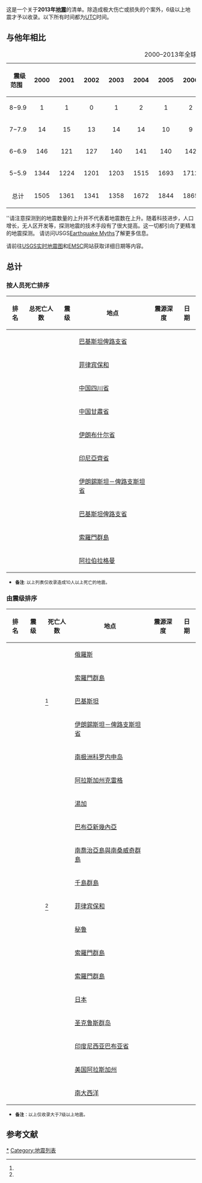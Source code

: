 {{noteTA
|G1=Earthquake
}}
{{Infobox earthquakes in year
|year = 2013
|location_map = Earth
|location_map_places=
{{Location map~|Earth|mark = Green pog.svg|lat_deg = 34.369|lon_deg = 134.831}}
{{Location map~|Earth|mark = Green pog.svg|lat_deg = 34.517|lon_deg = 70.207}}
{{Location map~|Earth|mark = Green pog.svg|lat_deg = 33.100|lon_deg = 75.838}}
{{Location map~|Earth|mark = Green pog.svg|lat_deg = 7.215|lon_deg = 124.839}}
{{Location map~|Earth|mark = Green pog.svg|lat_deg = 34.499|lon_deg = 104.243}}
{{Location map~|Earth|mark = Green pog.svg|lat_deg = 34.569|lon_deg = 104.127}}
{{Location map~|Earth|mark = Green pog.svg|lat_deg = 28.229|lon_deg = 99.370}}
{{Location map~|Earth|mark = Green pog.svg|lat_deg = 29.363|lon_deg = 51.314}}
{{Location map~|Earth|mark = Green pog.svg|lat_deg = 40.192|lon_deg = -121.59}}
{{Location map~|Earth|mark = Green pog.svg|lat_deg = 15.537|lon_deg = -87.228}}
{{Location map~|Earth|mark = Green pog.svg|lat_deg = 41.308|lon_deg = 129.076}}
{{Location map~|Earth|mark = Yellow pog.svg|lat_deg = -62.566|lon_deg = -161.346}}
{{Location map~|Earth|mark = Yellow pog.svg|lat_deg = 4.966|lon_deg = 95.856}}
{{Location map~|Earth|mark = Yellow pog.svg|lat_deg = 42.604|lon_deg = 79.696}}
{{Location map~|Earth|mark = Yellow pog.svg|lat_deg = -28.181|lon_deg = -70.800}}
{{Location map~|Earth|mark = Yellow pog.svg|lat_deg = -10.518|lon_deg = 166.486}}
{{Location map~|Earth|mark = Yellow pog.svg|lat_deg = -10.628|lon_deg = 166.382}}
{{Location map~|Earth|mark = Yellow pog.svg|lat_deg = 55.584|lon_deg = -134.745}}
{{Location map~|Earth|mark = Yellow pog.svg|lat_deg = -11.090|lon_deg = 165.538}}
{{Location map~|Earth|mark = Yellow pog.svg|lat_deg = -10.926|lon_deg = 165.450}}
{{Location map~|Earth|mark = Yellow pog.svg|lat_deg = 42.812|lon_deg = 143.078}}
{{Location map~|Earth|mark = Yellow pog.svg|lat_deg = -10.922|lon_deg = 165.246}}
{{Location map~|Earth|mark = Yellow pog.svg|lat_deg = -11.233|lon_deg = 164.921}}
{{Location map~|Earth|mark = Yellow pog.svg|lat_deg = -10.784|lon_deg = 164.512}}
{{Location map~|Earth|mark = Yellow pog.svg|lat_deg = -10.798|lon_deg = 166.492}}
{{Location map~|Earth|mark = Yellow pog.svg|lat_deg = -11.664|lon_deg = 164.960}}
{{Location map~|Earth|mark = Yellow pog.svg|lat_deg = -11.025|lon_deg = 164.750}}
{{Location map~|Earth|mark = Yellow pog.svg|lat_deg = -11.001|lon_deg = 165.658}}
{{Location map~|Earth|mark = Yellow pog.svg|lat_deg = -10.904|lon_deg = 165.895}}
{{Location map~|Earth|mark = Yellow pog.svg|lat_deg = 1.143|lon_deg = -77.362}}
{{Location map~|Earth|mark = Yellow pog.svg|lat_deg = -10.965|lon_deg = 165.792}}
{{Location map~|Earth|mark = Yellow pog.svg|lat_deg = -10.978|lon_deg = 165.444}}
{{Location map~|Earth|mark = Yellow pog.svg|lat_deg = 67.580|lon_deg = 142.593}}
{{Location map~|Earth|mark = Yellow pog.svg|lat_deg = 5.759|lon_deg = 125.838}}
{{Location map~|Earth|mark = Yellow pog.svg|lat_deg = -30.682|lon_deg = -178.127}}
{{Location map~|Earth|mark = Yellow pog.svg|lat_deg = -27.993|lon_deg = -63.195}}
{{Location map~|Earth|mark = Yellow pog.svg|lat_deg = -17.771|lon_deg = 167.341}}
{{Location map~|Earth|mark = Yellow pog.svg|lat_deg = 50.934|lon_deg = 157.339}}
{{Location map~|Earth|mark = Yellow pog.svg|lat_deg = 50.938|lon_deg = 157.511}}
{{Location map~|Earth|mark = Yellow pog.svg|lat_deg = 50.945|lon_deg = 157.476}}
{{Location map~|Earth|mark = Yellow pog.svg|lat_deg = -6.653|lon_deg = 148.155}}
{{Location map~|Earth|mark = Yellow pog.svg|lat_deg = -58.915|lon_deg = -24.410}}
{{Location map~|Earth|mark = Yellow pog.svg|lat_deg = 50.718|lon_deg = 160.155}}
{{Location map~|Earth|mark = Yellow pog.svg|lat_deg = -20.777|lon_deg = 173.407}}
{{Location map~|Earth|mark = Yellow pog.svg|lat_deg = 14.600|lon_deg = -90.428}}
{{Location map~|Earth|mark = Yellow pog.svg|lat_deg = 23.840|lon_deg = 121.135}}
{{Location map~|Earth|mark = Yellow pog.svg|lat_deg = 39.528|lon_deg = 143.196}}
{{Location map~|Earth|mark = Yellow pog.svg|lat_deg = 42.713|lon_deg = 131.105}}
{{Location map~|Earth|mark = Yellow pog.svg|lat_deg = 28.500|lon_deg = 51.591}}
{{Location map~|Earth|mark = Yellow pog.svg|lat_deg = -19.135|lon_deg = 169.637}}
{{Location map~|Earth|mark = Yellow pog.svg|lat_deg = -6.479|lon_deg = 154.584}}
{{Location map~|Earth|mark = Yellow pog.svg|lat_deg = -3.218|lon_deg = 142.543}}
{{Location map~|Earth|mark = Yellow pog.svg|lat_deg = 49.938|lon_deg = 157.639}}
{{Location map~|Earth|mark = Yellow pog.svg|lat_deg = 30.284|lon_deg = 102.956}}
{{Location map~|Earth|mark = Yellow pog.svg|lat_deg = 50.140|lon_deg = 157.225}}
{{Location map~|Earth|mark = Yellow pog.svg|lat_deg = 29.915|lon_deg = 138.926}}
{{Location map~|Earth|mark = Yellow pog.svg|lat_deg = 18.158|lon_deg = -102.080}}
{{Location map~|Earth|mark = Yellow pog.svg|lat_deg = -3.911|lon_deg = 152.127}}
{{Location map~|Earth|mark = Yellow pog.svg|lat_deg = -28.736|lon_deg = -178.915}}
{{Location map~|Earth|mark = Yellow pog.svg|lat_deg = 26.784|lon_deg = 57.880}}
{{Location map~|Earth|mark = Yellow pog.svg|lat_deg = -17.944|lon_deg = -175.075}}
{{Location map~|Earth|mark = Yellow pog.svg|lat_deg = 18.753|lon_deg = 145.261}}
{{Location map~|Earth|mark = Yellow pog.svg|lat_deg = 37.745|lon_deg = 141.494}}
{{Location map~|Earth|mark = Yellow pog.svg|lat_deg = -44.944|lon_deg = -80.541}}
{{Location map~|Earth|mark = Yellow pog.svg|lat_deg = 52.469|lon_deg = 160.486}}
{{Location map~|Earth|mark = Yellow pog.svg|lat_deg = 52.325|lon_deg = 160.023}}
{{Location map~|Earth|mark = Yellow pog.svg|lat_deg = 52.307|lon_deg = 159.986}}
{{Location map~|Earth|mark = Yellow pog.svg|lat_deg = -20.561|lon_deg = -175.730}}
{{Location map~|Earth|mark = Yellow pog.svg|lat_deg = 52.222|lon_deg = 151.515}}
{{Location map~|Earth|mark = Yellow pog.svg|lat_deg = 23.794|lon_deg = 121.082}}
{{Location map~|Earth|mark = Yellow pog.svg|lat_deg = -11.408|lon_deg = 166.265}}
{{Location map~|Earth|mark = Yellow pog.svg|lat_deg = -10.030|lon_deg = 107.182}}
{{Location map~|Earth|mark = Yellow pog.svg|lat_deg = -33.895|lon_deg = 179.455}}
{{Location map~|Earth|mark = Yellow pog.svg|lat_deg = 34.449|lon_deg = 25.044}}
{{Location map~|Earth|mark = Yellow pog.svg|lat_deg = 11.725|lon_deg = -86.975}}
{{Location map~|Earth|mark = Yellow pog.svg|lat_deg = 10.727|lon_deg = -42.616}}
{{Location map~|Earth|mark = Yellow pog.svg|lat_deg = 4.698|lon_deg = 96.687}}
{{Location map~|Earth|mark = Yellow pog.svg|lat_deg = -7.039|lon_deg = 155.644}}
{{Location map~|Earth|mark = Yellow pog.svg|lat_deg = -3.249|lon_deg = 100.567}}
{{Location map~|Earth|mark = Yellow pog.svg|lat_deg = -6.016|lon_deg = 149.721}}
{{Location map~|Earth|mark = Yellow pog.svg|lat_deg = -6.309|lon_deg = 154.782}}
{{Location map~|Earth|mark = Yellow pog.svg|lat_deg = -15.635|lon_deg = -71.773}}
{{Location map~|Earth|mark = Yellow pog.svg|lat_deg = -41.713|lon_deg = 174.443}}
{{Location map~|Earth|mark = Yellow pog.svg|lat_deg = -46.042|lon_deg = 34.826}}
{{Location map~|Earth|mark = Yellow pog.svg|lat_deg = -15.360|lon_deg = 167.586}}
{{Location map~|Earth|mark = Yellow pog.svg|lat_deg = -57.789|lon_deg = -23.959}}
{{Location map~|Earth|mark = Yellow pog.svg|lat_deg = -7.123|lon_deg = 129.810}}
{{Location map~|Earth|mark = Yellow pog.svg|lat_deg = -30.621|lon_deg = -179.613}}
{{Location map~|Earth|mark = Yellow pog.svg|lat_deg = -5.384|lon_deg = -81.873}}
{{Location map~|Earth|mark = Yellow pog.svg|lat_deg = -41.715|lon_deg = 173.976}}
{{Location map~|Earth|mark = Yellow pog.svg|lat_deg = -34.884|lon_deg = 54.067}}
{{Location map~|Earth|mark = Yellow pog.svg|lat_deg = 16.917|lon_deg = -99.381}}
{{Location map~|Earth|mark = Yellow pog.svg|lat_deg = -27.795|lon_deg = 179.672}}
{{Location map~|Earth|mark = Yellow pog.svg|lat_deg = -7.542|lon_deg = 128.278}}
{{Location map~|Earth|mark = Yellow pog.svg|lat_deg = -6.565|lon_deg = 155.058}}
{{Location map~|Earth|mark = Yellow pog.svg|lat_deg = 51.198|lon_deg = -130.405}}
{{Location map~|Earth|mark = Yellow pog.svg|lat_deg = 30.007|lon_deg = 138.789}}
{{Location map~|Earth|mark = Yellow pog.svg|lat_deg = 51.592|lon_deg = -174.760}}
{{Location map~|Earth|mark = Yellow pog.svg|lat_deg = 51.570|lon_deg = -174.986}}
{{Location map~|Earth|mark = Yellow pog.svg|lat_deg = 15.209|lon_deg = -45.167}}
{{Location map~|Earth|mark = Yellow pog.svg|lat_deg = 10.586|lon_deg = -86.107}}
{{Location map~|Earth|mark = Yellow pog.svg|lat_deg = 20.189|lon_deg = 122.314}}
{{Location map~|Earth|mark = Yellow pog.svg|lat_deg = 14.644|lon_deg = -92.104}}
{{Location map~|Earth|mark = Yellow pog.svg|lat_deg = 51.546|lon_deg = -174.678}}
{{Location map~|Earth|mark = Yellow pog.svg|lat_deg = -7.264|lon_deg = 119.961}}
{{Location map~|Earth|mark = Yellow pog.svg|lat_deg = 12.280|lon_deg = 141.693}}
{{Location map~|Earth|mark = Yellow pog.svg|lat_deg = -36.679|lon_deg = -97.513}}
{{Location map~|Earth|mark = Yellow pog.svg|lat_deg = 27.263|lon_deg = 65.587}}
{{Location map~|Earth|mark = Yellow pog.svg|lat_deg = -30.880|lon_deg = -178.378}}
{{Location map~|Earth|mark = Yellow pog.svg|lat_deg = -38.555|lon_deg = 78.4484}}
{{Location map~|Earth|mark = Yellow pog.svg|lat_deg = -30.752|lon_deg = -178.439}}
{{Location map~|Earth|mark = Yellow pog.svg|lat_deg = 10.877|lon_deg = -62.278}}
{{Location map~|Earth|mark = Yellow pog.svg|lat_deg = 35.487|lon_deg = 23.261}}
{{Location map~|Earth|mark = Yellow pog.svg|lat_deg = -6.487|lon_deg = 154.928}}
{{Location map~|Earth|mark = Yellow pog.svg|lat_deg = 26.268|lon_deg = -110.178}}
{{Location map~|Earth|mark = Yellow pog.svg|lat_deg = -58.208|lon_deg = -12.950}}
{{Location map~|Earth|mark = Yellow pog.svg|lat_deg = -61.695|lon_deg = 154.730}}
{{Location map~|Earth|mark = Yellow pog.svg|lat_deg = 23.591|lon_deg = 121.443}}
{{Location map~|Earth|mark = Yellow pog.svg|lat_deg = -30.298|lon_deg = -71.557}}
{{Location map~|Earth|mark = Yellow pog.svg|lat_deg = -19.129|lon_deg = -172.634}}
{{Location map~|Earth|mark = Yellow pog.svg|lat_deg = 4.614|lon_deg = 123.358}}
{{Location map~|Earth|mark = Yellow pog.svg|lat_deg = 54.681|lon_deg = 162.286}}
{{Location map~|Earth|mark = Yellow pog.svg|lat_deg = -60.213|lon_deg = -47.108}}
{{Location map~|Earth|mark = Yellow pog.svg|lat_deg = -2.647 |lon_deg = -128.402}}
{{Location map~|Earth|mark = Yellow pog.svg|lat_deg = 2.690 |lon_deg = 128.460}}
{{Location map~|Earth|mark = Yellow pog.svg|lat_deg = -17.097 |lon_deg = -176.562}}
{{Location map~|Earth|mark = Yellow pog.svg|lat_deg = -7.014 |lon_deg = 128.376}}
{{Location map~|Earth|mark = Yellow pog.svg|lat_deg = 20.764 |lon_deg = 146.760}}
{{Location map~|Earth|mark = Orange pog.svg|lat_deg = 55.394|lon_deg = -134.650}}
{{Location map~|Earth|mark = Orange pog.svg|lat_deg = -10.479|lon_deg = 165.772}}
{{Location map~|Earth|mark = Orange pog.svg|lat_deg = -10.910|lon_deg = 165.964}}
{{Location map~|Earth|mark = Orange pog.svg|lat_deg = -3.526|lon_deg = 138.466}}
{{Location map~|Earth|mark = Orange pog.svg|lat_deg = 28.107|lon_deg = 62.053}}
{{Location map~|Earth|mark = Orange pog.svg|lat_deg = 46.182|lon_deg = 150.796}}
{{Location map~|Earth|mark = Orange pog.svg|lat_deg = -23.025|lon_deg = -177.109}}
{{Location map~|Earth|mark = Orange pog.svg|lat_deg = -3.939|lon_deg = 153.882}}
{{Location map~|Earth|mark = Orange pog.svg|lat_deg = -60.868|lon_deg = -25.144}}
{{Location map~|Earth|mark = Orange pog.svg|lat_deg = 51.610|lon_deg = -175.361}}
{{Location map~|Earth|mark = Orange pog.svg|lat_deg = 27.000|lon_deg = 65.514}}
{{Location map~|Earth|mark = Orange pog.svg|lat_deg = -15.882|lon_deg = -74.544}}
{{Location map~|Earth|mark = Orange pog.svg|lat_deg = 9.765|lon_deg = 124.022}}
{{Location map~|Earth|mark = Orange pog.svg|lat_deg = 37.170|lon_deg = 144.665}}
{{Location map~|Earth|mark = Orange pog.svg|lat_deg = -60.296|lon_deg = -46.362}}
{{Location map~|Earth|mark = Orange pog.svg|lat_deg = -53.881|lon_deg = -54.882}}
{{Location map~|Earth|mark = Red pog.svg|lat_deg = -10.738|lon_deg = 165.138}}
{{Location map~|Earth|mark = Red pog.svg|lat_deg = 54.874|lon_deg = 153.281}}

| largest = {{Flag|RUS}}[[2013年鄂霍次克海地震|堪察加半島]]，8.3級
| deadliest = {{flag|Pakistan}}[[2013年巴基斯坦地震|俾路支省]]<br>9月24日（7.7級）825人死亡
| fatalities = 1,463
| 9.0+    = 0
| 8.0−8.9 = 2
| 7.0−7.9 = 17
| 6.0−6.9 = 124
| 5.0−5.9 = 1402
}}

这是一个关于'''2013年[[地震|地震]]'''的清单。除造成极大伤亡或损失的个案外，6级以上地震才予以收录。以下所有时间都为[[UTC|UTC]]时间。

==与他年相比==
{| class="wikitable"
|-
|+2000–2013年全球范围内地震统计
!   震级范围  
! 2000 
! 2001 
! 2002 
! 2003 
! 2004 
! 2005 
! 2006 
! 2007 
! 2008 
! 2009 
! 2010 
! 2011 
! 2012 
!style="background:#efefef;"| ''2013'' 
|-
|<center>8−9.9</center>
|<center>1</center>
|<center>1</center>
|<center>0</center>
|<center>1</center>
|<center>2</center>
|<center>1</center>
|<center>2</center>
|<center>4</center>
|<center>0</center>
|<center>1</center>
|<center>1</center>
|<center>1</center>
|<center>2</center>
|style="background:#efefef;"|<center>''2''</center>
|-
|<center>7−7.9</center>
|<center>14</center>
|<center>15</center>
|<center>13</center>
|<center>14</center>
|<center>14</center>
|<center>10</center>
|<center>9</center>
|<center>14</center>
|<center>12</center>
|<center>16</center>
|<center>21</center>
|<center>19</center>
|<center>15</center>
|style="background:#efefef;"|<center>17</center>
|-
|<center>6−6.9</center>
|<center>146</center>
|<center>121</center>
|<center>127</center>
|<center>140</center>
|<center>141</center>
|<center>140</center>
|<center>142</center>
|<center>178</center>
|<center>168</center>
|<center>144</center>
|<center>151</center>
|<center>204</center>
|<center>129</center>
|style="background:#efefef;"|<center>115</center>
|-
|<center>5−5.9</center>
|<center>1344</center>
|<center>1224</center>
|<center>1201</center>
|<center>1203</center>
|<center>1515</center>
|<center>1693</center>
|<center>1712</center>
|<center>2074</center>
|<center>1768</center>
|<center>1896</center>
|<center>1963</center>
|<center>2271</center>
|<center>1412</center>
|style="background:#efefef;"|<center>1064</center>
|-
|<center>总计</center>
|<center>1505</center>
|<center>1361</center>
|<center>1341</center>
|<center>1358</center>
|<center>1672</center>
|<center>1844</center>
|<center>1865</center>
|<center>2270</center>
|<center>1948</center>
|<center>2057</center>
|<center>2136</center>
|<center>2495</center>
|<center>1558</center>
|style="background:#efefef;"|<center>1193</center>
|}
''请注意探测到的地震数量的上升并不代表着地震数在上升。随着科技进步，人口增长，无人区开发等，探测地震的技术手段有了很大提高。这一切都引向了更精准的地震探测。 请访问USGS[https://web.archive.org/web/20120501175459/http://earthquake.usgs.gov/learn/faq/?categoryID=6&faqID=110 Earthquake Myths]了解更多信息。

请前往[http://earthquake.usgs.gov/earthquakes/map/ USGS实时地震图]{{Wayback|url=http://earthquake.usgs.gov/earthquakes/map/ |date=20160602041254 }}和[http://www.emsc-csem.org/Earthquake/index.php EMSC]{{Wayback|url=http://www.emsc-csem.org/Earthquake/index.php |date=20110926072837 }}网站获取详细日期等内容。

==总计==

===按人员死亡排序===


{| class="sortable wikitable" style="font-size:100%;"
|-
! 排名
! 总死亡人数
! 震级
! 地点
! 震源深度
! 日期
|-
| {{nts|1}}
| {{nts|825}}
| {{nts|7.7}}
| {{flagicon|Pakistan}} [[2013年巴基斯坦地震|巴基斯坦俾路支省]] 
| {{nts|20}}
| {{dts|9月24日}}
|-
| {{nts|2}}
| {{nts|222}}
| {{nts|7.2}}
| {{flagicon|Philippines}} [[2013年保和地震|菲律宾保和]] 
| {{nts|20}}
| {{dts|10月15日}}
|-
| {{nts|3}}
| {{nts|193}}
| {{nts|6.6}}
| {{flagicon|China}} [[2013雅安地震|中国四川省]] 
| {{nts|12}}
| {{dts|4月20日}}
|-
| {{nts|4}}
| {{nts|95}}
| {{nts|5.9}}
| {{flagicon|China}} [[2013年定西地震|中国甘肅省]] 
| {{nts|20}}
| {{dts|7月22日}}
|-
| {{nts|5}}
| {{nts|37}}
| {{nts|6.3}}
| {{flagicon|Iran}} [[2013年布什尔省地震|伊朗布什尔省]] 
| {{nts|10}}
| {{dts|4月9日}}
|-
| {{nts|6}}
| {{nts|35}}
| {{nts|6.1}}
| {{flagicon|Indonesia}} [[2013年亞齊地震|印尼亞齊省]] 
| {{nts|10}}
| {{dts|7月2日}}
|-
| {{nts|7}}
| {{nts|35}}
| {{nts|7.8}}
| {{flagicon|Iran}} [[2013年錫斯坦－俾路支斯坦省地震|伊朗錫斯坦－俾路支斯坦省]] 
| {{nts|82}}
| {{dts|4月16日}}
|-
| {{nts|8}}
| {{nts|22}}
| {{nts|6.8}}
| {{flagicon|Pakistan}} [[2013年巴基斯坦地震|巴基斯坦俾路支省]] 
| {{nts|14.8}}
| {{dts|9月28日}}
|-
| {{nts|9}}
| {{nts|18}}
| {{nts|8.0}}
| {{flagicon|Solomon Islands}} [[2013年索羅門群島地震|索羅門群島]] 
| {{nts|29}}
| {{dts|2月6日}}
|-
| {{nts|10}}
| {{nts|18}}
| {{nts|5.6}}
| {{flagicon|Afghanistan}} [[阿富汗拉格曼地震|阿拉伯拉格曼]] 
| {{nts|62}}
| {{dts|4月24日}}
|}
* <small>'''备注''': 以上列表仅收录造成10人以上死亡的地震。</small>

===由震级排序===

{| class="sortable wikitable" style="font-size:100%;"
|-
! 排名
! 震级
! 死亡人数
! 地点
! 震源深度
! 日期
|-
| {{nts|1}}
| {{nts|8.3}}
| {{nts|0}}
| {{flagicon|Russia}} [[2013年鄂霍次克海地震|俄羅斯]] 
| {{nts|608.9}}
| {{dts|5月24日}}
|-
| {{nts|2}}
| {{nts|8.0}}
| {{nts|18}}
| {{flagicon|Solomon Islands}} [[2013年索羅門群島地震|索羅門群島]] 
| {{nts|29}}
| {{dts|2月7日}}
|-
| {{nts|3}}
| {{nts|7.7}}
| {{nts|825}}<ref name="Balochistan"/>
| {{flagicon|Pakistan}} [[2013年巴基斯坦地震|巴基斯坦]]
| {{nts|20.0}}
| {{dts|9月24日}}
|-
| {{nts|4}}
| {{nts|7.7}}
| {{nts|35}}
| {{flagicon|Iran}} [[2013年錫斯坦－俾路支斯坦省地震|伊朗錫斯坦－俾路支斯坦省]]  
| {{nts|82}}
| {{dts|4月16日}}
|-
| {{nts|5}}
| {{nts|7.7}}
| {{nts|0}}
| {{flagicon|Antarctica}} [[南极洲|南极洲]][[科罗内申岛|科罗内申岛]]
| {{nts|10}}
| {{dts|11月17日}}
|-
| {{nts|6}}
| {{nts|7.5}}
| {{nts|0}}
| {{flagicon|USA}} [[阿拉斯加州|阿拉斯加州]][[2013年阿拉斯加地震|克雷格]] 
| {{nts|9.9}}
| {{dts|1月5日}}
|-
| {{nts|7}}
| {{nts|7.4}}
| {{nts|0}}
| {{flagicon|Tonga}} [[湯加|湯加]] 
| {{nts|171.4}}
| {{dts|5月23日}}
|-
| {{nts|8}}
| {{nts|7.3}}
| {{nts|0}}
| {{flagicon|Papua New Guinea}} [[巴布亞新幾內亞|巴布亞新幾內亞]] 
| {{nts|386.3}}
| {{dts|7月7日}}
|-
| {{nts|9}}
| {{nts|7.3}}
| {{nts|0}}
| {{flagicon|South Georgia and the South Sandwich Islands}} [[南喬治亞島與南桑威奇群島|南喬治亞島與南桑威奇群島]]
| {{nts|31.3}}
| {{dts|7月15日}}
|-
| {{nts|10}}
| {{nts|7.2}}
| {{nts|0}}
| {{flagicon|Russia}} [[千島群島|千島群島]]
| {{nts|123.3}}
| {{dts|4月19日}}
|-
| {{nts|11}}
| {{nts|7.1}}
| {{nts|222}}<ref name="ndrrmc"/>
| {{flagicon|Philippines}} [[2013年保和地震|菲律宾保和]]
| {{nts|20.0}}
| {{dts|10月15日}}
|-
| {{nts|12}}
| {{nts|7.1}}
| {{nts|3}}
| {{flagicon|Peru}} [[秘鲁|秘鲁]]
| {{nts|40}}
| {{dts|9月25日}}
|-
| {{nts|13}}
| {{nts|7.1}}
| {{nts|0}}
| {{flagicon|Solomon Islands}} [[2013年索羅門群島地震|索羅門群島]] 
| {{nts|10.1}}
| {{dts|2月6日}}
|-
| {{nts|14}}
| {{nts|7.1}}
| {{nts|0}}
| {{flagicon|Solomon Islands}} [[2013年索羅門群島地震|索羅門群島]] 
| {{nts|21}}
| {{dts|2月8日}}
|-
| {{nts|15}}
| {{nts|7.1}}
| {{nts|0}}
| {{flagicon|Japan}} [[日本|日本]]
| {{nts|26.1}}
| {{dts|10月25日}}
|-
| {{nts|16}}
| {{nts|7.0}}
| {{nts|0}}
| {{flagicon|Solomon Islands}} [[2013年所罗门群岛地震|圣克鲁斯群岛]]
| {{nts|10.1}}
| {{dts|2月6日}}
|-
| {{nts|17}}
| {{nts|7.0}}
| {{nts|0}}
| {{flagicon|Indonesia}} [[2013年伊那羅塔利地震|印度尼西亚巴布亚省]]
| {{nts|66}}
| {{dts|4月6日}}
|-
| {{nts|18}}
| {{nts|7.0}}
| {{nts|0}}
| {{flagicon|United States}} [[美国|美国]][[阿拉斯加州|阿拉斯加州]]
| {{nts|33.5}}
| {{dts|8月30日}}
|-
| {{nts|19}}
| {{nts|7.0}}
| {{nts|0}}
| [[大西洋|南大西洋]]
| {{nts|10}}
| {{dts|11月25日}}
|}
* <small>'''备注'''：以上仅收录大于7级以上地震。</small>

==参考文献==
{{reflist|refs=
<ref name="Balochistan">{{cite web | url=http://dunyanews.tv/index.php/en/Pakistan/194518-825-dead-relief-slow-to-reach-Balochistan-quake-v | title=825 dead, relief slow to reach Balochistan quake victims | publisher=''Dunya News'' | date=1 October 2013 | accessdate=1 October 2013 | archive-date=2019-09-11 | archive-url=https://web.archive.org/web/20190911224859/http://dunyanews.tv/en/Pakistan/194518-825-dead-relief-slow-to-reach-Balochistan-quake-v | dead-url=no }}</ref>
<ref name="ndrrmc">{{cite web |title=NDRRMC Update SitRep no. 35 re Effects of M7.2 Bohol EQ, 3Nov2013, 6AM.pdf |url=http://www.ndrrmc.gov.ph/attachments/article/1108/NDRRMC%20Update%20SitRep%20no.%2035%20re%20Effects%20of%20M7.2%20Bohol%20EQ,%203Nov2013,%206AM.pdf |publisher=National Disaster Risk Reduction and Management Council |date=November 3, 2013 |accessdate=November 3, 2013 |deadurl=yes |archiveurl=https://web.archive.org/web/20131214193612/http://www.ndrrmc.gov.ph/attachments/article/1108/NDRRMC%20Update%20SitRep%20no.%2035%20re%20Effects%20of%20M7.2%20Bohol%20EQ%2C%203Nov2013%2C%206AM.pdf |archivedate=2013-12-14 }}</ref>
}}

{{2013年地震}}
{{每年地震}}
[[Category:2013年地震|*]]
[[Category:地震列表|Category:地震列表]]